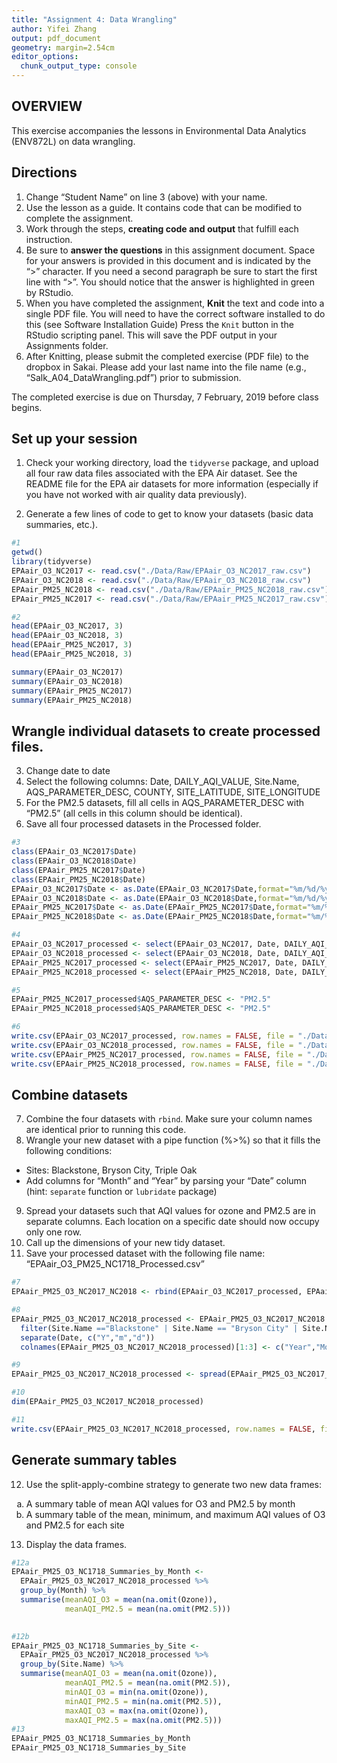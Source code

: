 ```yaml
---
title: "Assignment 4: Data Wrangling"
author: Yifei Zhang
output: pdf_document
geometry: margin=2.54cm
editor_options: 
  chunk_output_type: console
---
```


## OVERVIEW

This exercise accompanies the lessons in Environmental Data Analytics (ENV872L) on data wrangling. 

## Directions
1. Change "Student Name" on line 3 (above) with your name.
2. Use the lesson as a guide. It contains code that can be modified to complete the assignment.
3. Work through the steps, **creating code and output** that fulfill each instruction.
4. Be sure to **answer the questions** in this assignment document.
Space for your answers is provided in this document and is indicated by the ">" character.
If you need a second paragraph be sure to start the first line with ">".
You should notice that the answer is highlighted in green by RStudio. 
6. When you have completed the assignment, **Knit** the text and code into a single PDF file.
You will need to have the correct software installed to do this (see Software Installation Guide)
Press the `Knit` button in the RStudio scripting panel.
This will save the PDF output in your Assignments folder.
8. After Knitting, please submit the completed exercise (PDF file) to the dropbox in Sakai. Please add your last name into the file name (e.g., "Salk_A04_DataWrangling.pdf") prior to submission.

The completed exercise is due on Thursday, 7 February, 2019 before class begins.

## Set up your session 
1. Check your working directory, load the `tidyverse` package, and upload all four raw data files associated with the EPA Air dataset. See the README file for the EPA air datasets for more information (especially if you have not worked with air quality data previously). 

2. Generate a few lines of code to get to know your datasets (basic data summaries, etc.).

```r
#1
getwd()
library(tidyverse)
EPAair_O3_NC2017 <- read.csv("./Data/Raw/EPAair_O3_NC2017_raw.csv")
EPAair_O3_NC2018 <- read.csv("./Data/Raw/EPAair_O3_NC2018_raw.csv")
EPAair_PM25_NC2018 <- read.csv("./Data/Raw/EPAair_PM25_NC2018_raw.csv")
EPAair_PM25_NC2017 <- read.csv("./Data/Raw/EPAair_PM25_NC2017_raw.csv")

#2
head(EPAair_O3_NC2017, 3)
head(EPAair_O3_NC2018, 3)
head(EPAair_PM25_NC2017, 3)
head(EPAair_PM25_NC2018, 3)

summary(EPAair_O3_NC2017)
summary(EPAair_O3_NC2018)
summary(EPAair_PM25_NC2017)
summary(EPAair_PM25_NC2018)

```

## Wrangle individual datasets to create processed files.
3. Change date to date
4. Select the following columns: Date, DAILY_AQI_VALUE, Site.Name, AQS_PARAMETER_DESC, COUNTY, SITE_LATITUDE, SITE_LONGITUDE
5. For the PM2.5 datasets, fill all cells in AQS_PARAMETER_DESC with "PM2.5" (all cells in this column should be identical).
6. Save all four processed datasets in the Processed folder.

```r
#3
class(EPAair_O3_NC2017$Date)
class(EPAair_O3_NC2018$Date)
class(EPAair_PM25_NC2017$Date)
class(EPAair_PM25_NC2018$Date)
EPAair_O3_NC2017$Date <- as.Date(EPAair_O3_NC2017$Date,format="%m/%d/%y")
EPAair_O3_NC2018$Date <- as.Date(EPAair_O3_NC2018$Date,format="%m/%d/%y")
EPAair_PM25_NC2017$Date <- as.Date(EPAair_PM25_NC2017$Date,format="%m/%d/%y")
EPAair_PM25_NC2018$Date <- as.Date(EPAair_PM25_NC2018$Date,format="%m/%d/%y")

#4
EPAair_O3_NC2017_processed <- select(EPAair_O3_NC2017, Date, DAILY_AQI_VALUE, Site.Name, AQS_PARAMETER_DESC, COUNTY, SITE_LATITUDE, SITE_LONGITUDE)
EPAair_O3_NC2018_processed <- select(EPAair_O3_NC2018, Date, DAILY_AQI_VALUE, Site.Name, AQS_PARAMETER_DESC, COUNTY, SITE_LATITUDE, SITE_LONGITUDE)
EPAair_PM25_NC2017_processed <- select(EPAair_PM25_NC2017, Date, DAILY_AQI_VALUE, Site.Name, AQS_PARAMETER_DESC, COUNTY, SITE_LATITUDE, SITE_LONGITUDE)
EPAair_PM25_NC2018_processed <- select(EPAair_PM25_NC2018, Date, DAILY_AQI_VALUE, Site.Name, AQS_PARAMETER_DESC, COUNTY, SITE_LATITUDE, SITE_LONGITUDE)

#5
EPAair_PM25_NC2017_processed$AQS_PARAMETER_DESC <- "PM2.5"
EPAair_PM25_NC2018_processed$AQS_PARAMETER_DESC <- "PM2.5"

#6
write.csv(EPAair_O3_NC2017_processed, row.names = FALSE, file = "./Data/Processed/EPAair_O3_NC2017_processed.csv")
write.csv(EPAair_O3_NC2018_processed, row.names = FALSE, file = "./Data/Processed/EPAair_O3_NC2018_processed.csv")
write.csv(EPAair_PM25_NC2017_processed, row.names = FALSE, file = "./Data/Processed/EPAair_PM25_NC2017_processed.csv")
write.csv(EPAair_PM25_NC2018_processed, row.names = FALSE, file = "./Data/Processed/EPAair_PM25_NC2018_processed.csv")


```


## Combine datasets
7. Combine the four datasets with `rbind`. Make sure your column names are identical prior to running this code. 
8. Wrangle your new dataset with a pipe function (%>%) so that it fills the following conditions: 

* Sites: Blackstone, Bryson City, Triple Oak
* Add columns for "Month" and "Year" by parsing your "Date" column (hint: `separate` function or `lubridate` package)

9. Spread your datasets such that AQI values for ozone and PM2.5 are in separate columns. Each location on a specific date should now occupy only one row.
10. Call up the dimensions of your new tidy dataset.
11. Save your processed dataset with the following file name: "EPAair_O3_PM25_NC1718_Processed.csv"

```r
#7
EPAair_PM25_O3_NC2017_NC2018 <- rbind(EPAair_O3_NC2017_processed, EPAair_O3_NC2018_processed, EPAair_PM25_NC2017_processed, EPAair_PM25_NC2018_processed)

#8
EPAair_PM25_O3_NC2017_NC2018_processed <- EPAair_PM25_O3_NC2017_NC2018 %>%
  filter(Site.Name =="Blackstone" | Site.Name == "Bryson City" | Site.Name == "Triple Oak") %>%
  separate(Date, c("Y","m","d")) 
  colnames(EPAair_PM25_O3_NC2017_NC2018_processed)[1:3] <- c("Year","Month","Day")

#9
EPAair_PM25_O3_NC2017_NC2018_processed <- spread(EPAair_PM25_O3_NC2017_NC2018_processed, AQS_PARAMETER_DESC, DAILY_AQI_VALUE)

#10
dim(EPAair_PM25_O3_NC2017_NC2018_processed)

#11
write.csv(EPAair_PM25_O3_NC2017_NC2018_processed, row.names = FALSE, file = "./Data/Processed/EPAair_O3_PM25_NC1718_Processed.csv")

```


## Generate summary tables
12. Use the split-apply-combine strategy to generate two new data frames: 
a. A summary table of mean AQI values for O3 and PM2.5 by month
b. A summary table of the mean, minimum, and maximum AQI values of O3 and PM2.5 for each site
13. Display the data frames.

```r
#12a
EPAair_PM25_O3_NC1718_Summaries_by_Month <- 
  EPAair_PM25_O3_NC2017_NC2018_processed %>%
  group_by(Month) %>%
  summarise(meanAQI_O3 = mean(na.omit(Ozone)),
            meanAQI_PM2.5 = mean(na.omit(PM2.5)))

  
#12b
EPAair_PM25_O3_NC1718_Summaries_by_Site <- 
  EPAair_PM25_O3_NC2017_NC2018_processed %>%
  group_by(Site.Name) %>%
  summarise(meanAQI_O3 = mean(na.omit(Ozone)),
            meanAQI_PM2.5 = mean(na.omit(PM2.5)),
            minAQI_O3 = min(na.omit(Ozone)),
            minAQI_PM2.5 = min(na.omit(PM2.5)),
            maxAQI_O3 = max(na.omit(Ozone)),
            maxAQI_PM2.5 = max(na.omit(PM2.5)))
#13
EPAair_PM25_O3_NC1718_Summaries_by_Month
EPAair_PM25_O3_NC1718_Summaries_by_Site

```


